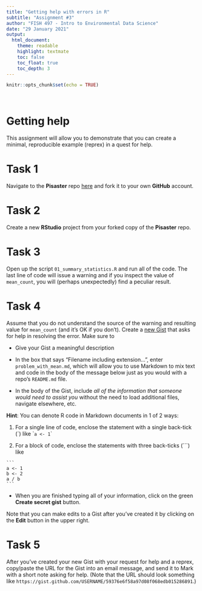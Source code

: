 ```yaml
---
title: "Getting help with errors in R"
subtitle: "Assignment #3"
author: "FISH 497 - Intro to Environmental Data Science"
date: "29 January 2021"
output:
  html_document:
    theme: readable
    highlight: textmate
    toc: false
    toc_float: true
    toc_depth: 3
---
```


```r
knitr::opts_chunk$set(echo = TRUE)
```

<br>

# Getting help

This assignment will allow you to demonstrate that you can create a minimal, reproducible example (reprex) in a quest for help.

# Task 1

Navigate to the **Pisaster** repo [here](https://github.com/FISH497/pisaster) and fork it to your own **GitHub** account.

# Task 2

Create a new **RStudio** project from your forked copy of the **Pisaster** repo.

# Task 3

Open up the script `01_summary_statistics.R` and run all of the code. The last line of code will issue a warning and if you inspect the value of `mean_count`, you will (perhaps unexpectedly) find a peculiar result.

# Task 4

Assume that you do not understand the source of the warning and resulting value for `mean_count` (and it's OK if you don't). Create a [new Gist](https://gist.github.com/) that asks for help in resolving the error. Make sure to

* Give your Gist a meaningful description

* In the box that says "Filename including extension...", enter `problem_with_mean.md`, which will allow you to use Markdown to mix text and code in the body of the message below just as you would with a repo's `README.md` file.

* In the body of the Gist, include *all of the information that someone would need to assist you* without the need to load additional files, navigate elsewhere, etc.

**Hint**: You can denote R code in Markdown documents in 1 of 2 ways:

1. For a single line of code, enclose the statement with a single back-tick (\`) like \``a <- 1`\`

2. For a block of code, enclose the statements with three back-ticks (\`\`\`) like

````
```
a <- 1
b <- 2
a / b
```
````

* When you are finished typing all of your information, click on the green **Create secret gist** button.

Note that you can make edits to a Gist after you've created it by clicking on the **Edit** button in the upper right.

# Task 5

After you've created your new Gist with your request for help and a reprex, copy/paste the URL for the Gist into an email message, and send it to Mark with a short note asking for help. (Note that the URL should look something like `https://gist.github.com/USERNAME/59376e6f58a97d08f068edb015286891`.)



